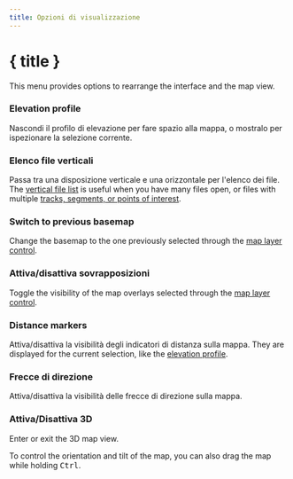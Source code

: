 ```yaml
---
title: Opzioni di visualizzazione
---
```


<script lang="ts">
</script>

# { title }

This menu provides options to rearrange the interface and the map view.

### <ChartArea size="16" class="inline-block" style="margin-bottom: 2px" /> Elevation profile

Nascondi il profilo di elevazione per fare spazio alla mappa, o mostralo per ispezionare la selezione corrente.

### <GalleryVertical size="16" class="inline-block" style="margin-bottom: 2px" /> Elenco file verticali

Passa tra una disposizione verticale e una orizzontale per l'elenco dei file.
The [vertical file list](../files-and-stats) is useful when you have many files open, or files with multiple [tracks, segments, or points of interest](../gpx).

### <Map size="16" class="inline-block" style="margin-bottom: 2px" /> Switch to previous basemap

Change the basemap to the one previously selected through the [map layer control](../map-controls).

### <Layers2 size="16" class="inline-block" style="margin-bottom: 2px" /> Attiva/disattiva sovrapposizioni

Toggle the visibility of the map overlays selected through the [map layer control](../map-controls).

### <Coins size="16" class="inline-block" style="margin-bottom: 2px" /> Distance markers

Attiva/disattiva la visibilità degli indicatori di distanza sulla mappa.
They are displayed for the current selection, like the [elevation profile](../files-and-stats).

### <Milestone size="16" class="inline-block" style="margin-bottom: 2px" /> Frecce di direzione

Attiva/disattiva la visibilità delle frecce di direzione sulla mappa.

### <Box size="16" class="inline-block" style="margin-bottom: 2px" /> Attiva/Disattiva 3D

Enter or exit the 3D map view.

<DocsNote>

To control the orientation and tilt of the map, you can also drag the map while holding <kbd>Ctrl</kbd>.

</DocsNote>
